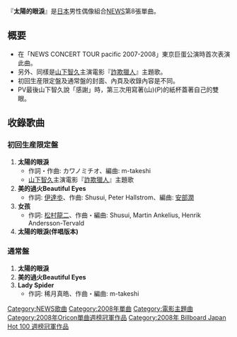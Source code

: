 {{Infobox song
| name           = 太陽的眼淚
| type           = single
| artist         = [[NEWS|NEWS]]
<!-- 未知參數 | background     = Orange -->
| released       = 2008年2月27日
| recorded       = 2008年
| genre          = [[J-POP|J-POP]]
| label          = [[傑尼斯娛樂|傑尼斯娛樂]]
| certification  = *白金（唱片，[[日本唱片協會|日本唱片協會]]）
| chart_position = *週榜第1位（[[Oricon公信榜|Oricon]]）
*年榜第19位（Oricon）
| prev_title     = [[weeeek|weeeek]]
| prev_year      = 2007
| next_title     = [[SUMMER_TIME|SUMMER TIME]]
| next_year      = 2008
}}
『'''太陽的眼淚'''』是[[日本|日本]]男性偶像組合[[NEWS|NEWS]]第8張單曲。

== 概要 ==
*在「NEWS CONCERT TOUR pacific 2007-2008」東京巨蛋公演時首次表演此曲。
*另外、同樣是[[山下智久|山下智久]]主演電影『[[詐欺獵人|詐欺獵人]]』主題歌。
*初回生産限定盤及通常盤的封面、內頁及收錄內容是不同。
*PV最後山下智久說「感謝」時，第三次用寫著(山)(P)的紙杯蓋著自己的雙眼。

== 收錄歌曲 ==
=== 初回生産限定盤 ===
# '''太陽的眼淚'''
#* 作詞・作曲: カワノミチオ、編曲: m-takeshi
#* [[山下智久|山下智久]]主演電影『[[詐欺獵人|詐欺獵人]]』主題歌
# '''美的過火Beautiful Eyes'''
#* 作詞: [[伊達歩|伊達歩]]、作曲: Shusui, Peter Hallstrom、編曲: [[安部潤|安部潤]]
# '''女孩'''
#* 作詞: [[松村龍二|松村龍二]]、作曲・編曲: Shusui, Martin Ankelius, Henrik Andersson-Tervald
# '''太陽的眼淚(伴唱版本)'''

=== 通常盤 ===
# '''太陽的眼淚'''
# '''美的過火Beautiful Eyes'''
# '''Lady Spider'''
#* 作詞: 稀月真皓、作曲・編曲: m-takeshi

{{NEWS组合}}
{{Oricon單曲週榜冠軍 (2008年)|2008年3月10日}}
{{Billboard JAPAN Hot 100 週榜冠軍 (2008年)|2008年3月10日}}

{{DEFAULTSORT:Taiyō no Namida}}
[[Category:NEWS歌曲|Category:NEWS歌曲]]
[[Category:2008年單曲|Category:2008年單曲]]
[[Category:電影主題曲|Category:電影主題曲]]
[[Category:2008年Oricon單曲週榜冠軍作品|Category:2008年Oricon單曲週榜冠軍作品]]
[[Category:2008年_Billboard_Japan_Hot_100_週榜冠軍作品|Category:2008年 Billboard Japan Hot 100 週榜冠軍作品]]